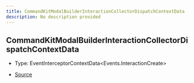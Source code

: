 ```yaml
---
title: CommandKitModalBuilderInteractionCollectorDispatchContextData
description: No description provided
---
```


## CommandKitModalBuilderInteractionCollectorDispatchContextData

- Type: EventInterceptorContextData\<Events.InteractionCreate>

- [Source](https://github.com/underctrl-io/commandkit/blob/98b939d6fdf8beaae597b4dc0351a139da52ee8d/packages/commandkit/src/components/v1/modal/ModalKit.ts#L45)